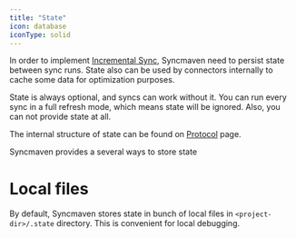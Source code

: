 ```yaml
---
title: "State"
icon: database
iconType: solid
---
```


In order to implement [Incremental Sync](/fundametal/incremental-sync), Syncmaven need
to persist state between sync runs. State also can be used by connectors internally to
cache some data for optimization purposes.

<Note>
  State is always optional, and syncs can work without it. You can run every sync in a full refresh mode,
  which means state will be ignored. Also, you can not provide state at all.

  The internal structure of state can be found on [Protocol](/fundamentals/protocol) page.
</Note>

Syncmaven provides a several ways to store state

# Local files

By default, Syncmaven stores state in bunch of local files in `<project-dir>/.state` directory. This is convenient
for local debugging.


